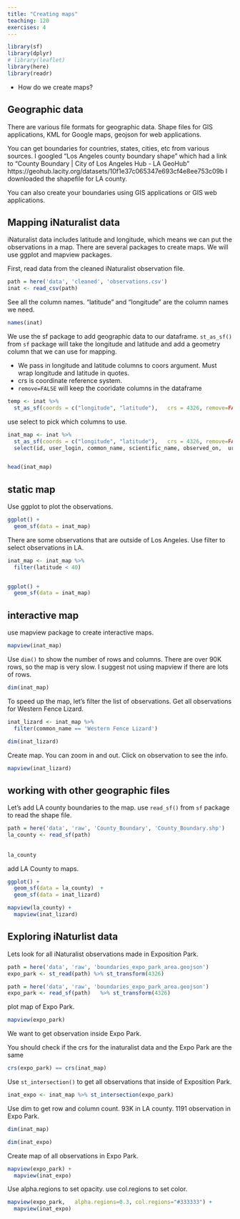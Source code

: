 ```yaml
---
title: "Creating maps"
teaching: 120
exercises: 4
---
```


```r
library(sf)
library(dplyr)
# library(leaflet)
library(here)
library(readr)

```
:::::::::::::::::::::::::::::::::::::: questions 

- How do we create maps?

::::::::::::::::::::::::::::::::::::::::::::::::

## Geographic data

There are various file formats for geographic data. Shape files for GIS applications, KML for Google maps, geojson for web applications.

You can get boundaries for countries, states, cities, etc from various sources. I googled "Los Angeles county boundary shape" which had a link to "County Boundary | City of Los Angeles Hub - LA GeoHub" https://geohub.lacity.org/datasets/10f1e37c065347e693cf4e8ee753c09b  I downloaded the shapefile for LA county.

You can also create your boundaries using GIS applications or GIS web applications.

##  Mapping iNaturalist data

iNaturalist data includes latitude and longitude, which means we can put the observations in a map. There are several packages to create maps. We will use ggplot and mapview packages.

First, read data from the cleaned iNaturalist observation file.


```r
path = here('data', 'cleaned', 'observations.csv')
inat <- read_csv(path)

```

See all the column names. "latitude" and "longitude"  are the column names we need.

```r
names(inat)
```


We use the sf package to add geographic data to our dataframe. `st_as_sf()` from `sf` package will take the longitude and latitude and add a geometry column that we can use for  mapping. 

- We pass in longitude and latitude columns to coors argument. Must wrap longitude and latitude in quotes. 
- crs is 	coordinate reference system. 
- `remove=FALSE` will keep the cooridate columns in the dataframe

```r
temp <- inat %>% 
  st_as_sf(coords = c("longitude", "latitude"),   crs = 4326, remove=FALSE)
```

use select to pick which columns to use.

```r
inat_map <- inat %>% 
  st_as_sf(coords = c("longitude", "latitude"),   crs = 4326, remove=FALSE) %>% 
  select(id, user_login, common_name, scientific_name, observed_on,  url, longitude, latitude, geometry) 


head(inat_map)
```

## static map

Use ggplot to plot the observations.

```r

ggplot() +
  geom_sf(data = inat_map)  

```
There are some observations that are outside of Los Angeles. Use filter to select observations in LA. 

```r
inat_map <- inat_map %>% 
  filter(latitude < 40)  


ggplot() +
  geom_sf(data = inat_map)  
```
## interactive map

use mapview package to create interactive maps. 

```r
mapview(inat_map)
```

Use `dim()` to show the number of rows and columns. There are over 90K rows, so the map is very slow. I suggest not using mapview if there are lots of rows.

```r
dim(inat_map)
```

To speed up the map, let's filter the list of observations. Get all observations for Western Fence Lizard.

```r
inat_lizard <- inat_map %>% 
  filter(common_name == 'Western Fence Lizard')

dim(inat_lizard)
```

Create map. You can zoom in and out. Click on observation to see the info.

```r
mapview(inat_lizard)
```

## working with other geographic files

Let's add LA county boundaries to the map. use `read_sf()` from `sf` package to read the shape file.

```r
path = here('data', 'raw', 'County_Boundary', 'County_Boundary.shp')
la_county <- read_sf(path)
                     
                    
la_county
```
add LA County to maps.

```r
ggplot() +
  geom_sf(data = la_county)  +
  geom_sf(data = inat_lizard) 
```

```r

mapview(la_county) +
  mapview(inat_lizard) 
```


## Exploring iNaturlist data 

Lets look for all iNaturalist observations made in Exposition Park. 




```r
path = here('data', 'raw', 'boundaries_expo_park_area.geojson')
expo_park <- st_read(path) %>% st_transform(4326)
```
```r
path = here('data', 'raw', 'boundaries_expo_park_area.geojson')
expo_park <- read_sf(path)   %>% st_transform(4326)
```

plot map of Expo Park.

```r
mapview(expo_park) 
```

We want to get observation inside Expo Park.

You should check if the crs for the inaturalist data and the Expo Park are the same

```r
crs(expo_park) == crs(inat_map)

```

Use `st_intersection()` to get  all observations that inside of Exposition Park.

```r
inat_expo <- inat_map %>% st_intersection(expo_park)
```
Use dim to get row and column count.  93K in LA county.  1191 observation in Expo Park.

```r
dim(inat_map)

dim(inat_expo)
```

Create map of all observations in Expo Park.

```r
mapview(expo_park) +
  mapview(inat_expo) 

```

Use alpha.regions to set opacity.
use col.regions to set color.

```r
mapview(expo_park,   alpha.regions=0.3, col.regions="#333333") +
  mapview(inat_expo) 
```

